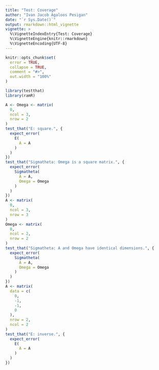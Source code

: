 ```yaml
---
title: "Test: Coverage"
author: "Ivan Jacob Agaloos Pesigan"
date: "`r Sys.Date()`"
output: rmarkdown::html_vignette
vignette: >
  %\VignetteIndexEntry{Test: Coverage}
  %\VignetteEngine{knitr::rmarkdown}
  %\VignetteEncoding{UTF-8}
---
```



```r
knitr::opts_chunk$set(
  error = TRUE,
  collapse = TRUE,
  comment = "#>",
  out.width = "100%"
)
```




```r
library(testthat)
library(ramR)
```



```r
A <- Omega <- matrix(
  0,
  ncol = 3,
  nrow = 2
)
test_that("E: square.", {
  expect_error(
    E(
      A = A
    )
  )
})
test_that("Sigmatheta: Omega is a square matrix.", {
  expect_error(
    Sigmatheta(
      A = A,
      Omega = Omega
    )
  )
})
A <- matrix(
  0,
  ncol = 3,
  nrow = 3
)
Omega <- matrix(
  0,
  ncol = 2,
  nrow = 2
)
test_that("Sigmatheta: A and Omega have identical dimensions.", {
  expect_error(
    Sigmatheta(
      A = A,
      Omega = Omega
    )
  )
})
A <- matrix(
  data = c(
    0,
    -1,
    -1,
    0
  ),
  nrow = 2,
  ncol = 2
)
test_that("E: inverse.", {
  expect_error(
    E(
      A = A
    )
  )
})
```

